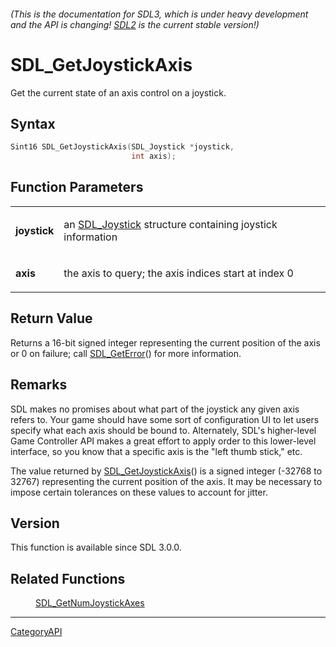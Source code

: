 ====== (This is the documentation for SDL3, which is under heavy development and the API is changing! [https://wiki.libsdl.org/SDL2/ SDL2] is the current stable version!) ======
= SDL_GetJoystickAxis =

Get the current state of an axis control on a joystick.

== Syntax ==

<syntaxhighlight lang='c'>
Sint16 SDL_GetJoystickAxis(SDL_Joystick *joystick,
                           int axis);
</syntaxhighlight>

== Function Parameters ==

{|
|'''joystick'''
|an [[SDL_Joystick]] structure containing joystick information
|-
|'''axis'''
|the axis to query; the axis indices start at index 0
|}

== Return Value ==

Returns a 16-bit signed integer representing the current position of the
axis or 0 on failure; call [[SDL_GetError]]() for more information.

== Remarks ==

SDL makes no promises about what part of the joystick any given axis refers
to. Your game should have some sort of configuration UI to let users
specify what each axis should be bound to. Alternately, SDL's higher-level
Game Controller API makes a great effort to apply order to this lower-level
interface, so you know that a specific axis is the "left thumb stick," etc.

The value returned by [[SDL_GetJoystickAxis]]() is a signed integer (-32768
to 32767) representing the current position of the axis. It may be
necessary to impose certain tolerances on these values to account for
jitter.

== Version ==

This function is available since SDL 3.0.0.

== Related Functions ==

:[[SDL_GetNumJoystickAxes]]

----
[[CategoryAPI]]


